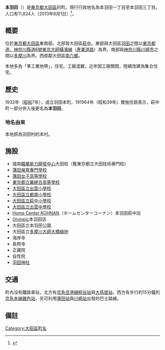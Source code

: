 {{Pathnav|日本|東京都|大田區|frame=1}}
{{Infobox Settlement
|official_name = 本羽田
|native_name =
|settlement_type = [[町|町]]
|image_skyline = Haneda Shrine 01.jpg
|imagesize = 250px
|image_caption = 羽田神社
|image_flag =
|image_seal =
| image_map =
| map_caption =
|subdivision_type = [[國家|國家]]
|subdivision_name = [[File:Flag_of_Japan.svg|border]] [[日本|日本]]
|subdivision_type1 = [[都道府縣|都道府縣]]
|subdivision_name1 = [[File:Flag_of_Tokyo_Prefecture.svg|25px]] [[東京都|東京都]]
|subdivision_type2 = [[東京都區部|特別區]]
|subdivision_name2 = [[File:Flag_of_Ota,_Tokyo.svg|25px]] [[大田區|大田區]]
|subdivision_type3 = [[地域|地域]]
|subdivision_name3 = [[蒲田區|蒲田地域]]
|established_title =
|established_date =
|government_type =
|leader_title =
|leader_name =
|area_magnitude =
|area_total_sq_mi =
|area_total_km2 =
|area_land_sq_mi =
|area_land_km2 =
|area_urban_sq_mi =
|area_urban_km2 =
|area_metro_km2 =
|area_metro_sq_mi =
|population_as_of= 2013年（平成25年）8月1日
|population_footnotes =
|population_total = 11824
|population_urban =
|population_metro =
|population_density_sq_mi =
|population_density_km2 =
| timezone = [[日本標準時間|JST]]
| utc_offset = +9
|timezone_DST =
|utc_offset_DST =
|latd=|latm=|lats=|latNS=
|longd=|longm=|longs=|longEW=
|elevation_footnotes=
|elevation_m =
|elevation_ft =
|postal_code_type = [[郵遞區號|郵遞區號]]
|postal_code = 144-0044
|area_code =
|website =
|footnotes =
}}
'''本羽田'''（{{jpn|j=本羽田|hg=ほんはねだ|rm=Hon-haneda|f=y}}）是[[東京都|東京都]][[大田區|大田區]]的町。現行行政地名為本羽田一丁目至本羽田三丁目。人口有11,824人（2013年8月1日）<ref>{{Cite web |url=http://www.city.ota.tokyo.jp/kuseijoho/suuji/jinkou/setai_jinkou/oota_suji2508.html |title=大田区ホームページ：平成25年8月1日現在 |accessdate=2013-08-26 |archive-date=2014-02-18 |archive-url=https://web.archive.org/web/20140218230417/http://www.city.ota.tokyo.jp/kuseijoho/suuji/jinkou/setai_jinkou/oota_suji2508.html |dead-url=no }}</ref>。

== 概要 ==
位於[[東京都|東京都]][[大田區|大田區]]東南部。北部皆大田區[[萩中|萩中]]。東部與大田區[[羽田_(大田區)|羽田]]之間以[[東京都道、神奈川縣道6號東京大師橫濱線|東京都道、神奈川縣道6號東京大師橫濱線]]（[[產業道路|產業道路]]）為界。南部與[[神奈川縣|神奈川縣]][[川崎市|川崎市]]之間以[[多摩川|多摩川]]為界。西部鄰大田區[[南六鄉|南六鄉]]。

本地多為「準工業地帶」，住宅、工廠混雜，近年因工廠關閉，陸續改建為集合住宅。

== 歷史 ==
1932年（[[昭和|昭和]]7年），成立羽田本町。191964年（昭和39年）實施住居表示，萩中町一部分併入後更名為'''本羽田'''。
=== 地名由來 ===
本地原為羽田村的本村。

== 施設 ==
* 城南[[職業能力開發校|職業能力開發中心]]大田校（舊東京都立大田技術專門校）
* [[蒲田保育專門學校|蒲田保育專門學校]]
* [[蒲田女子高等學校|蒲田女子高等學校]]
* [[東京都立翼總合高等學校|東京都立翼總合高等學校]]
* [[大田區立出雲小學校|大田區立出雲小學校]]
* [[大田區立都南小學校|大田區立都南小學校]]
* [[大田區立萩中小學校|大田區立萩中小學校]]
* [[大田區立出雲中學校|大田區立出雲中學校]]
* [[港南商事|Home Center KOHNAN]]（ホームセンターコーナン）本羽田萩中店
* [[Olympic_(企業)|Olympic]]本羽田店
* 大田區立本羽田公園
* 大田區立[[多摩川大師大橋綠地|多摩川大師大橋綠地]]
* 海岸寺
* 長照寺
* 正藏院
* 自性院
* [[羽田神社|羽田神社]]

== 交通 ==
町內沒有鐵路車站，北方有[[京急空港線|京急空港線]][[糀谷站|糀谷站]]與[[大鳥居站|大鳥居站]]，西方有步行約15分鐘的[[京急本線|京急本線]][[雜色站|雜色站]]，另可利用[[蒲田站|蒲田站]]與[[川崎站|川崎站]]出發的巴士路線。

== 備註 ==
{{Reflist}}

{{commonscat|Honhaneda}}
{{大田區的町名}}
{{DEFAULTSORT:Hon-Haneda}}
[[Category:大田區町名|Category:大田區町名]]
